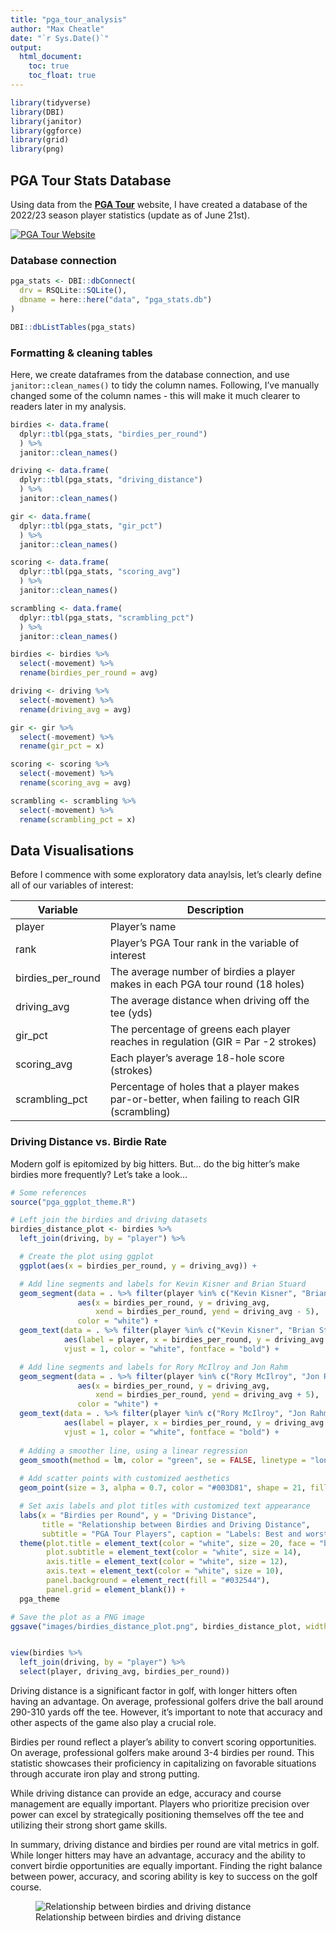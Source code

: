 ```yaml
---
title: "pga_tour_analysis"
author: "Max Cheatle"
date: "`r Sys.Date()`"
output:
  html_document:
    toc: true
    toc_float: true
---
```


```r

library(tidyverse)
library(DBI)
library(janitor)
library(ggforce)
library(grid)
library(png)

```

## PGA Tour Stats Database

Using data from the [**PGA Tour**](https://www.pgatour.com/stats) website, I have created a database of the 2022/23 season player statistics (update as of June 21st).

[![PGA Tour Website](images/pga_tour_website.png)](https://www.pgatour.com/stats)

### Database connection

```r

pga_stats <- DBI::dbConnect(
  drv = RSQLite::SQLite(),
  dbname = here::here("data", "pga_stats.db")
)

DBI::dbListTables(pga_stats)

```

### Formatting & cleaning tables

Here, we create dataframes from the database connection, and use `janitor::clean_names()` to tidy the column names. Following, I've manually changed some of the column names - this will make it much clearer to readers later in my analysis.

```r

birdies <- data.frame(
  dplyr::tbl(pga_stats, "birdies_per_round")
  ) %>% 
  janitor::clean_names()

driving <- data.frame(
  dplyr::tbl(pga_stats, "driving_distance")
  ) %>% 
  janitor::clean_names()

gir <- data.frame(
  dplyr::tbl(pga_stats, "gir_pct")
  ) %>% 
  janitor::clean_names()

scoring <- data.frame(
  dplyr::tbl(pga_stats, "scoring_avg")
  ) %>% 
  janitor::clean_names()

scrambling <- data.frame(
  dplyr::tbl(pga_stats, "scrambling_pct")
  ) %>% 
  janitor::clean_names()

```

```r

birdies <- birdies %>% 
  select(-movement) %>% 
  rename(birdies_per_round = avg)

driving <- driving %>% 
  select(-movement) %>% 
  rename(driving_avg = avg)

gir <- gir %>% 
  select(-movement) %>% 
  rename(gir_pct = x)

scoring <- scoring %>% 
  select(-movement) %>% 
  rename(scoring_avg = avg)

scrambling <- scrambling %>% 
  select(-movement) %>% 
  rename(scrambling_pct = x)

```

## Data Visualisations

Before I commence with some exploratory data anaylsis, let's clearly define all of our variables of interest:

| Variable          | Description                                                                                   |
|----------------|--------------------------------------------------------|
| player            | Player's name                                                                                 |
| rank              | Player's PGA Tour rank in the variable of interest                                            |
| birdies_per_round | The average number of birdies a player makes in each PGA tour round (18 holes)                |
| driving_avg       | The average distance when driving off the tee (yds)                                           |
| gir_pct           | The percentage of greens each player reaches in regulation (GIR = Par -2 strokes)             |
| scoring_avg       | Each player's average 18-hole score (strokes)                                                 |
| scrambling_pct    | Percentage of holes that a player makes par-or-better, when failing to reach GIR (scrambling) |

### Driving Distance vs. Birdie Rate

Modern golf is epitomized by big hitters. But... do the big hitter's make birdies more frequently? Let's take a look...

```r

# Some references
source("pga_ggplot_theme.R")

# Left join the birdies and driving datasets
birdies_distance_plot <- birdies %>% 
  left_join(driving, by = "player") %>% 

  # Create the plot using ggplot
  ggplot(aes(x = birdies_per_round, y = driving_avg)) +

  # Add line segments and labels for Kevin Kisner and Brian Stuard
  geom_segment(data = . %>% filter(player %in% c("Kevin Kisner", "Brian Stuard")),
               aes(x = birdies_per_round, y = driving_avg, 
                   xend = birdies_per_round, yend = driving_avg - 5),
               color = "white") +
  geom_text(data = . %>% filter(player %in% c("Kevin Kisner", "Brian Stuard")),
            aes(label = player, x = birdies_per_round, y = driving_avg - 6), 
            vjust = 1, color = "white", fontface = "bold") +

  # Add line segments and labels for Rory McIlroy and Jon Rahm
  geom_segment(data = . %>% filter(player %in% c("Rory McIlroy", "Jon Rahm")),
               aes(x = birdies_per_round, y = driving_avg, 
                   xend = birdies_per_round, yend = driving_avg + 5),
               color = "white") +
  geom_text(data = . %>% filter(player %in% c("Rory McIlroy", "Jon Rahm")),
            aes(label = player, x = birdies_per_round, y = driving_avg + 7), 
            vjust = 1, color = "white", fontface = "bold") +
  
  # Adding a smoother line, using a linear regression
  geom_smooth(method = lm, color = "green", se = FALSE, linetype = "longdash") +
  
  # Add scatter points with customized aesthetics
  geom_point(size = 3, alpha = 0.7, color = "#003D81", shape = 21, fill = "#003D81") +

  # Set axis labels and plot titles with customized text appearance
  labs(x = "Birdies per Round", y = "Driving Distance",
       title = "Relationship between Birdies and Driving Distance",
       subtitle = "PGA Tour Players", caption = "Labels: Best and worst performers in both metrics") +
  theme(plot.title = element_text(color = "white", size = 20, face = "bold"),
        plot.subtitle = element_text(color = "white", size = 14),
        axis.title = element_text(color = "white", size = 12),
        axis.text = element_text(color = "white", size = 10),
        panel.background = element_rect(fill = "#032544"),
        panel.grid = element_blank()) +
  pga_theme

# Save the plot as a PNG image
ggsave("images/birdies_distance_plot.png", birdies_distance_plot, width = 16, height = 8)


view(birdies %>% 
  left_join(driving, by = "player") %>% 
  select(player, driving_avg, birdies_per_round))
```

Driving distance is a significant factor in golf, with longer hitters often having an advantage. On average, professional golfers drive the ball around 290-310 yards off the tee. However, it's important to note that accuracy and other aspects of the game also play a crucial role.

Birdies per round reflect a player's ability to convert scoring opportunities. On average, professional golfers make around 3-4 birdies per round. This statistic showcases their proficiency in capitalizing on favorable situations through accurate iron play and strong putting.

While driving distance can provide an edge, accuracy and course management are equally important. Players who prioritize precision over power can excel by strategically positioning themselves off the tee and utilizing their strong short game skills.

In summary, driving distance and birdies per round are vital metrics in golf. While longer hitters may have an advantage, accuracy and the ability to convert birdie opportunities are equally important. Finding the right balance between power, accuracy, and scoring ability is key to success on the golf course.

![Relationship between birdies and driving distance](images/birdies_distance_plot.png)
